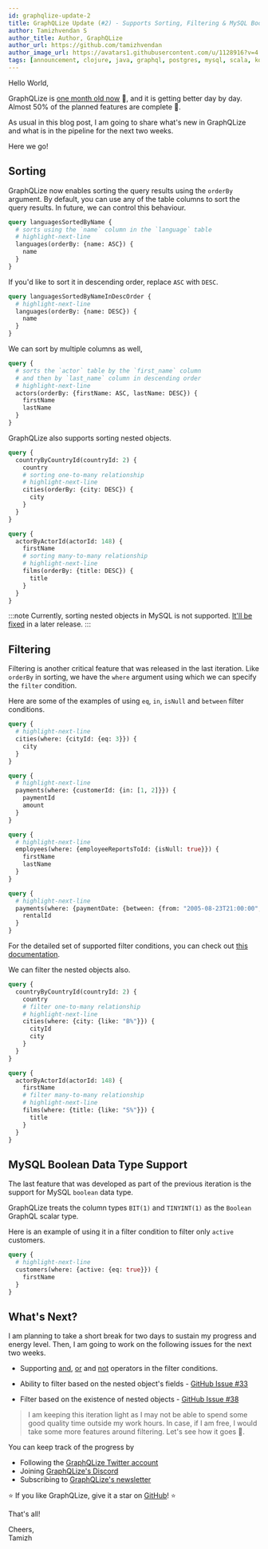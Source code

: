 ```yaml
---
id: graphqlize-update-2
title: GraphQLize Update (#2) - Supports Sorting, Filtering & MySQL Boolean Types
author: Tamizhvendan S
author_title: Author, GraphQLize
author_url: https://github.com/tamizhvendan
author_image_url: https://avatars1.githubusercontent.com/u/1128916?v=4
tags: [announcement, clojure, java, graphql, postgres, mysql, scala, kotlin]
---
```


Hello World, 

GraphQLize is [one month old now](https://www.graphqlize.org/blog/announcing-graphqlize-alpha) 🎂, and it is getting better day by day. Almost 50% of the planned features are complete 🙌. 

As usual in this blog post, I am going to share what's new in GraphQLize and what is in the pipeline for the next two weeks.

Here we go!

<!--truncate-->

## Sorting 

GraphQLize now enables sorting the query results using the `orderBy` argument. By default, you can use any of the table columns to sort the query results. In future, we can control this behaviour.

```graphql
query languagesSortedByName {
  # sorts using the `name` column in the `language` table
  # highlight-next-line
  languages(orderBy: {name: ASC}) {
    name
  }
}
```

If you'd like to sort it in descending order, replace `ASC` with `DESC`. 

```graphql
query languagesSortedByNameInDescOrder {
  # highlight-next-line
  languages(orderBy: {name: DESC}) {
    name
  }
}
```

We can sort by multiple columns as well,

```graphql
query {
  # sorts the `actor` table by the `first_name` column 
  # and then by `last_name` column in descending order
  # highlight-next-line
  actors(orderBy: {firstName: ASC, lastName: DESC}) {
    firstName
    lastName
  }
}
```

GraphQLize also supports sorting nested objects. 

```graphql
query {
  countryByCountryId(countryId: 2) {
    country
    # sorting one-to-many relationship
    # highlight-next-line
    cities(orderBy: {city: DESC}) {
      city
    }
  }
}
```

```graphql
query {
  actorByActorId(actorId: 148) {
    firstName
    # sorting many-to-many relationship
    # highlight-next-line
    films(orderBy: {title: DESC}) {
      title
    }
  }
}
```

:::note
Currently, sorting nested objects in MySQL is not supported. [It'll be fixed](https://github.com/graphqlize/graphqlize/issues/52) in a later release. 
:::

## Filtering

Filtering is another critical feature that was released in the last iteration. Like `orderBy` in sorting, we have the `where` argument using which we can specify the `filter` condition.

Here are some of the examples of using `eq`, `in`, `isNull` and `between` filter conditions.

```graphql
query {
  # highlight-next-line
  cities(where: {cityId: {eq: 3}}) {
    city
  }
}
```

```graphql
query {
  # highlight-next-line
  payments(where: {customerId: {in: [1, 2]}}) {
    paymentId
    amount
  }
}
```

```graphql
query {
  # highlight-next-line
  employees(where: {employeeReportsToId: {isNull: true}}) {
    firstName
    lastName
  }
}
```

```graphql
query {
  # highlight-next-line
  payments(where: {paymentDate: {between: {from: "2005-08-23T21:00:00", to: "2005-08-23T21:03:00"}}}) {
    rentalId
  }
}
```

For the detailed set of supported filter conditions, you can check out [this documentation](https://www.graphqlize.org/docs/queries/filtering-query-results).

We can filter the nested objects also. 

```graphql
query {
  countryByCountryId(countryId: 2) {
    country
    # filter one-to-many relationship
    # highlight-next-line
    cities(where: {city: {like: "B%"}}) {
      cityId
      city
    }
  }
}
```

```graphql
query {
  actorByActorId(actorId: 148) {
    firstName
    # filter many-to-many relationship
    # highlight-next-line
    films(where: {title: {like: "S%"}}) {
      title
    }
  }
}
```

## MySQL Boolean Data Type Support

The last feature that was developed as part of the previous iteration is the support for MySQL `boolean` data type. 

GraphQLize treats the column types `BIT(1)` and `TINYINT(1)` as the `Boolean` GraphQL scalar type. 

Here is an example of using it in a filter condition to filter only `active` customers. 

```graphql
query { 
  # highlight-next-line
  customers(where: {active: {eq: true}}) { 
    firstName 
  } 
}
```

## What's Next?

I am planning to take a short break for two days to sustain my progress and energy level. Then, I am going to work on the following issues for the next two weeks. 

* Supporting [and](https://github.com/graphqlize/graphqlize/issues/28), [or](https://github.com/graphqlize/graphqlize/issues/29) and [not](https://github.com/graphqlize/graphqlize/issues/34) operators in the filter conditions.

* Ability to filter based on the nested object's fields - [GitHub Issue #33](https://github.com/graphqlize/graphqlize/issues/33)

* Filter based on the existence of nested objects - [GitHub Issue #38](https://github.com/graphqlize/graphqlize/issues/38)

> I am keeping this iteration light as I may not be able to spend some good quality time outside my work hours. In case, if I am free, I would take some more features around filtering. Let's see how it goes 🤞.

You can keep track of the progress by

- Following the [GraphQLize Twitter account](https://twitter.com/graphqlize)
- Joining [GraphQLize's Discord](https://discord.gg/akkdPqf)
- Subscribing to [GraphQLize's newsletter](https://tinyletter.com/graphqlize-org)

⭐️ If you like GraphQLize, give it a star on <a target="_blank" rel="noopener noreferrer" href="https://github.com/graphqlize/graphqlize">GitHub</a>! ⭐️

That's all!

Cheers,  
Tamizh